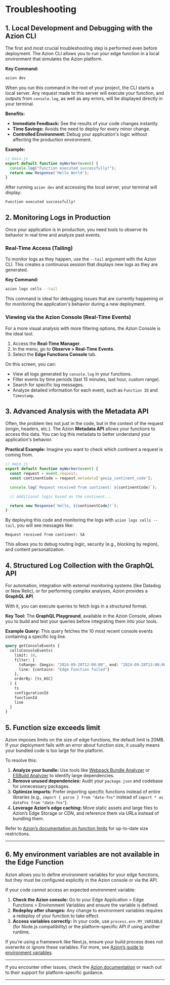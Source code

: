 
# Troubleshooting

## 1. Local Development and Debugging with the Azion CLI

The first and most crucial troubleshooting step is performed even before deployment. The Azion CLI allows you to run your edge function in a local environment that simulates the Azion platform.

**Key Command:**
```bash
azion dev
```
When you run this command in the root of your project, the CLI starts a local server. Any request made to this server will execute your function, and outputs from `console.log`, as well as any errors, will be displayed directly in your terminal.

**Benefits:**
*   **Immediate Feedback:** See the results of your code changes instantly.
*   **Time Savings:** Avoids the need to deploy for every minor change.
*   **Controlled Environment:** Debug your application's logic without affecting the production environment.

**Example:**
```javascript
// main.js
export default function myWorker(event) {
  console.log("Function executed successfully!");
  return new Response('Hello World');
}
```
After running `azion dev` and accessing the local server, your terminal will display:
```
Function executed successfully!
```

## 2. Monitoring Logs in Production

Once your application is in production, you need tools to observe its behavior in real time and analyze past events.

### Real-Time Access (Tailing)

To monitor logs as they happen, use the `--tail` argument with the Azion CLI. This creates a continuous session that displays new logs as they are generated.

**Key Command:**
```bash
azion logs cells --tail
```
This command is ideal for debugging issues that are currently happening or for monitoring the application's behavior during a new deployment.

### Viewing via the Azion Console (Real-Time Events)

For a more visual analysis with more filtering options, the Azion Console is the ideal tool.

1.  Access the **Real-Time Manager**.
2.  In the menu, go to **Observe > Real-Time Events**.
3.  Select the **Edge Functions Console** tab.

On this screen, you can:
*   View all logs generated by `console.log` in your functions.
*   Filter events by time periods (last 15 minutes, last hour, custom range).
*   Search for specific log messages.
*   Analyze detailed information for each event, such as `Function ID` and `Timestamp`.

## 3. Advanced Analysis with the Metadata API

Often, the problem lies not just in the code, but in the context of the request (origin, headers, etc.). The Azion **Metadata API** allows your functions to access this data. You can log this metadata to better understand your application's behavior.

**Practical Example:**
Imagine you want to check which continent a request is coming from.

```javascript
// main.js
export default function myWorker(event) {
  const request = event.request;
  const continentCode = request.metadata['geoip_continent_code'];

  console.log(`Request received from continent: ${continentCode}`);

  // Additional logic based on the continent...

  return new Response(`Hello, ${continentCode}!`);
}
```

By deploying this code and monitoring the logs with `azion logs cells --tail`, you will see messages like:

```
Request received from continent: SA

```
This allows you to debug routing logic, security (e.g., blocking by region), and content personalization.

## 4. Structured Log Collection with the GraphQL API

For automation, integration with external monitoring systems (like Datadog or New Relic), or for performing complex analyses, Azion provides a **GraphQL API**.

With it, you can execute queries to fetch logs in a structured format.

**Key Tool:** The **GraphQL Playground**, available in the Azion Console, allows you to build and test your queries before integrating them into your tools.

**Example Query:**
This query fetches the 10 most recent console events containing a specific log line.

```graphql
query getConsoleEvents {
  cellsConsoleEvents(
    limit: 10,
    filter: {
      tsRange: {begin: "2024-09-28T12:00:00", end: "2024-09-28T13:00:00"},
      line: {contains: "Edge Function failed"}
    },
    orderBy: [ts_ASC]
  ) {
    ts
    configurationId
    functionId
    line
  }
}
```

## 5. Function size exceeds limit

Azion imposes limits on the size of edge functions, the default limit is 20MB. If your deployment fails with an error about function size, it usually means your bundled code is too large for the platform.

To resolve this:

1. **Analyze your bundle:** Use tools like [Webpack Bundle Analyzer](https://www.npmjs.com/package/webpack-bundle-analyzer) or [ESBuild Analyzer](https://esbuild.github.io/analyze/) to identify large dependencies.
2. **Remove unused dependencies:** Audit your `package.json` and codebase for unnecessary packages.
3. **Optimize imports:** Prefer importing specific functions instead of entire libraries (e.g., `import { parse } from "date-fns"` instead of `import * as dateFns from "date-fns"`).
4. **Leverage Azion’s edge caching:** Move static assets and large files to Azion’s Edge Storage or CDN, and reference them via URLs instead of bundling them.

Refer to [Azion’s documentation on function limits](https://www.azion.com/en/documentation/products/build/edge-application/edge-functions/#limits) for up-to-date size restrictions.

---

## 6. My environment variables are not available in the Edge Function

Azion allows you to define environment variables for your edge functions, but they must be configured explicitly in the Azion console or via the API.

If your code cannot access an expected environment variable:

1. **Check the Azion console:** Go to your Edge Application > Edge Functions > Environment Variables and ensure the variable is defined.
2. **Redeploy after changes:** Any change to environment variables requires a redeploy of your function to take effect.
3. **Access variables correctly:** In your code, use `process.env.MY_VARIABLE` (for Node.js compatibility) or the platform-specific API if using another runtime.

If you’re using a framework like Next.js, ensure your build process does not overwrite or ignore these variables. For more, see [Azion’s guide to environment variables](https://www.azion.com/en/documentation/products/edge-functions/environment-variables/).

---

If you encounter other issues, check the [Azion documentation](https://www.azion.com/en/documentation/) or reach out to their support for platform-specific guidance.

---
